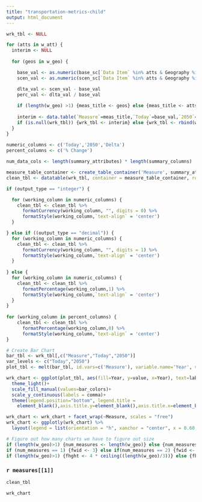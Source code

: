 ```yaml
---
title: "transportation-metrics-child"
output: html_document
---
```

```r
wrk_tbl <- NULL

for (atts in w_att) {
  interim <- NULL
  
  for (geos in w_geo) {

    base_val <- as.numeric(base_sc[`Data Item` %in% atts & Geography %in% geos & Grouping %in% w_grp,sum(Value)])
    scen_val <- as.numeric(scen_sc[`Data Item` %in% atts & Geography %in% geos & Grouping %in% w_grp,sum(Value)])

    dlta_val <- scen_val - base_val
    perc_val <- dlta_val / base_val
    
    if (length(w_geo) >1) {meas_title <- geos} else {meas_title <- atts}
  
    interim <- data.table(`Measure`=meas_title,`Today`=base_val,`2050`=scen_val,`Delta`=dlta_val,`% Change`=perc_val)
    if (is.null(wrk_tbl)) {wrk_tbl <- interim} else {wrk_tbl <- rbind(wrk_tbl,interim)}
  }
}
  
numeric_columns <- c('Today','2050','Delta')
percent_columns <- c('% Change')

num_data_cols <- length(summary_attributes) * length(summary_columns)

measure_table_container <- create_table_container('Measure', summary_attributes, summary_columns)
clean_tbl <- datatable(wrk_tbl, container = measure_table_container, rownames = FALSE, options = list(pageLength = 10, columnDefs = list(list(className = 'dt-center', targets =1:num_data_cols))))

if (output_type == "integer") {

  for (working_column in numeric_columns) {
    clean_tbl <- clean_tbl %>% 
      formatCurrency(working_column, "", digits = 0) %>%
      formatStyle(working_column,`text-align` = 'center')
  }

} else if ((output_type == "decimal")) {
  for (working_column in numeric_columns) {
    clean_tbl <- clean_tbl %>% 
      formatCurrency(working_column, "", digits = 1) %>%
      formatStyle(working_column,`text-align` = 'center')
  }  
    
} else {
  for (working_column in numeric_columns) {
    clean_tbl <- clean_tbl %>% 
      formatPercentage(working_column,1) %>%
      formatStyle(working_column,`text-align` = 'center')
  }
}
  
for (working_column in percent_columns) {
    clean_tbl <- clean_tbl %>% 
      formatPercentage(working_column,0) %>%
      formatStyle(working_column,`text-align` = 'center')
}

# Create Bar Chart
bar_tbl <- wrk_tbl[,c("Measure","Today","2050")]
var_levels <- c("Today","2050")
plot_tbl <- melt(bar_tbl, id.vars=c('Measure'), variable.name='Year', value.name = 'value')

wrk_chart <- ggplot(plot_tbl, aes(fill=Year, y=value, x=Year), text=labels) + geom_bar(stat="identity") +
  theme_light()+
  scale_fill_manual(values=bar_colors)+
  scale_y_continuous(labels = comma)+
  theme(legend.position="bottom", legend.title = 
    element_blank(),axis.title.y=element_blank(),axis.title.x=element_blank())

wrk_chart <- wrk_chart + facet_wrap(~Measure, scales = "free")
wrk_chart <- ggplotly(wrk_chart) %>% 
  layout(legend = list(orientation = "h", xanchor = "center", x = 0.60, y = -0.1))

# Figure out how many charts we have to figure out size
if (length(w_geo)>1) {num_measures <- length(w_geo)} else {num_measures <- length(w_att)}
if (num_measures == 1) {fwid <- 3} else if(num_measures == 2) {fwid <- 6} else {fwid <- 10}
if (length(w_geo)>1) {fhght <- 4 * ceiling((length(w_geo)/3))} else {fhght <- 4 * ceiling((length(w_att)/3))}

```

### `r measures[[1]]`

```r
clean_tbl

wrk_chart
```
